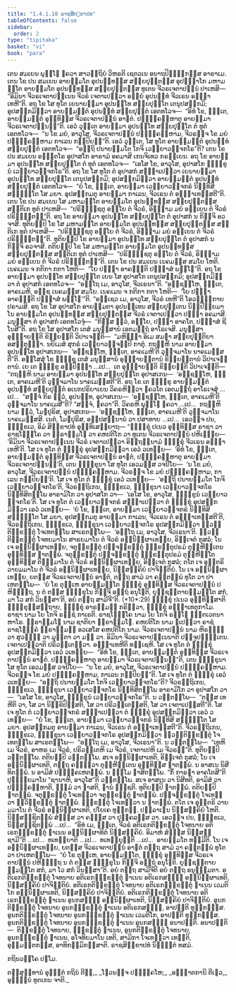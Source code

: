 ```yaml
---
title: "1.4.1.10 ຣາຊສິກ຺ຂາປທ"
tableOfContents: false
sidebar:
  order: 2
type: "tipitaka"
basket: "vi"
book: "para"
---
```



<DynamicBreadcrumb />

<Division number="537" book="para">

<Paragraph number="2070" book="para">
ເຕນ ສມເຍນ ພຸທ຺ໂຘ ຠຄວາ ສາວຕ຺ຖິຍໍ ວິຫຣຕິ ເຊຕວເນ ອນາຖປິຓ຺ຑິກສ຺ສ ອາຣາເມ. ເຕນ ໂຂ ປນ ສມເຍນ ອາຍສ຺ມໂຕ ອຸປນນ຺ທສ຺ສ ສກ຺ຍປຸຕ຺ຕສ຺ສ ອຸປຏ຺ຐາໂກ ມຫາມຕ຺ໂຕ ອາຍສ຺ມໂຕ ອຸປນນ຺ທສ຺ສ ສກ຺ຍປຸຕ຺ຕສ຺ສ ທູເຕນ ຈີວຣເຈຕາປນ຺ນໍ ປາເຫສິ—  “ອິມິນາ ຈີວຣເຈຕາປນ຺ເນນ ຈີວຣໍ ເຈຕາເປຕ຺ວາ ອຍ຺ຍໍ ອຸປນນ຺ທໍ ຈີວເຣນ ອຈ຺ຉາເທຫີ”ຕິ. ອຖ ໂຂ ໂສ ທູໂຕ ເຍນາຍສ຺ມາ ອຸປນນ຺ໂທ ສກ຺ຍປຸຕ຺ໂຕ ເຕນຸປສງ຺ກມິ; ອຸປສງ຺ກມິຕ຺ວາ ອາຍສ຺ມນ຺ຕໍ ອຸປນນ຺ທໍ ສກ຺ຍປຸຕ຺ຕໍ ເອຕທໂວຈ—  “ອິທໍ ໂຂ, ຠນ຺ເຕ, ອາຍສ຺ມນ຺ຕໍ ອຸທ຺ທິສ຺ສ ຈີວຣເຈຕາປນ຺ນໍ ອາຠຕໍ. ປຏິຄ຺ຄຓ຺ຫາຕຸ ອາຍສ຺ມາ ຈີວຣເຈຕາປນ຺ນນ຺”ຕິ. ເອວໍ ວຸຕ຺ເຕ ອາຍສ຺ມາ ອຸປນນ຺ໂທ ສກ຺ຍປຸຕ຺ໂຕ ຕໍ ທູຕໍ ເອຕທໂວຈ—  “ນ ໂຂ ມຍໍ, ອາວຸໂສ, ຈີວຣເຈຕາປນ຺ນໍ ປຏິຄ຺ຄຓ຺ຫາມ, ຈີວຣຎ຺ຈ ໂຂ ມຍໍ ປຏິຄ຺ຄຓ຺ຫາມ ກາເລນ ກປ຺ປິຍນ຺”ຕິ. ເອວໍ ວຸຕ຺ເຕ, ໂສ ທູໂຕ ອາຍສ຺ມນ຺ຕໍ ອຸປນນ຺ທໍ ສກ຺ຍປຸຕ຺ຕໍ ເອຕທໂວຈ—  “ອຕ຺ຖິ ປນາຍສ຺ມໂຕ ໂກຈິ ເວຍ຺ຍາວຈ຺ຈກໂຣ”ຕິ? ເຕນ ໂຂ ປນ ສມເຍນ ອຎ຺ຎຕໂຣ ອຸປາສໂກ ອາຣາມໍ ອຄມາສິ ເກນຈິເທວ ກຣຓີເຍນ. ອຖ ໂຂ ອາຍສ຺ມາ ອຸປນນ຺ໂທ ສກ຺ຍປຸຕ຺ໂຕ ຕໍ ທູຕໍ ເອຕທໂວຈ—  “ເອໂສ ໂຂ, ອາວຸໂສ, ອຸປາສໂກ ຠິກ຺ຂູນໍ ເວຍ຺ຍາວຈ຺ຈກໂຣ”ຕິ. ອຖ ໂຂ ໂສ ທູໂຕ ຕໍ ອຸປາສກໍ ສຎ຺ຎາເປຕ຺ວາ ເຍນາຍສ຺ມາ ອຸປນນ຺ໂທ ສກ຺ຍປຸຕ຺ໂຕ ເຕນຸປສງ຺ກມິ; ອຸປສງ຺ກມິຕ຺ວາ ອາຍສ຺ມນ຺ຕໍ ອຸປນນ຺ທໍ ສກ຺ຍປຸຕ຺ຕໍ ເອຕທໂວຈ—  “ຍໍ ໂຂ, ຠນ຺ເຕ, ອາຍສ຺ມາ ເວຍ຺ຍາວຈ຺ຈກຣໍ ນິທ຺ທິສິ ສຎ຺ຎຕ຺ໂຕ ໂສ ມຍາ. ອຸປສງ຺ກມຕຸ ອາຍສ຺ມາ ກາເລນ, ຈີວເຣນ ຕໍ ອຈ຺ຉາເທສ຺ສຕີ”ຕິ.
</Paragraph>

<Paragraph number="2071" book="para">
ເຕນ ໂຂ ປນ ສມເຍນ ໂສ ມຫາມຕ຺ໂຕ ອາຍສ຺ມໂຕ ອຸປນນ຺ທສ຺ສ ສກ຺ຍປຸຕ຺ຕສ຺ສ ສນ຺ຕິເກ ທູຕໍ ປາເຫສິ—  “ປຣິຠຸຎ຺ຊຕຸ ອຍ຺ໂຍ ຕໍ ຈີວຣໍ, ອິຈ຺ຉາມ ມຍໍ ອຍ຺ເຍນ ຕໍ ຈີວຣໍ ປຣິຠຸຕ຺ຕນ຺”ຕິ. ອຖ ໂຂ ອາຍສ຺ມາ ອຸປນນ຺ໂທ ສກ຺ຍປຸຕ຺ໂຕ ຕໍ ອຸປາສກໍ ນ ກິຎ຺ຈິ ອວຈາສິ. ທຸຕິຍມ຺ປິ ໂຂ ໂສ ມຫາມຕ຺ໂຕ ອາຍສ຺ມໂຕ ອຸປນນ຺ທສ຺ສ ສກ຺ຍປຸຕ຺ຕສ຺ສ ສນ຺ຕິເກ ທູຕໍ ປາເຫສິ—  “ປຣິຠຸຎ຺ຊຕຸ ອຍ຺ໂຍ ຕໍ ຈີວຣໍ, ອິຈ຺ຉາມ ມຍໍ ອຍ຺ເຍນ ຕໍ ຈີວຣໍ ປຣິຠຸຕ຺ຕນ຺”ຕິ. ທຸຕິຍມ຺ປິ ໂຂ ອາຍສ຺ມາ ອຸປນນ຺ໂທ ສກ຺ຍປຸຕ຺ໂຕ ຕໍ ອຸປາສກໍ ນ ກິຎ຺ຈິ ອວຈາສິ. ຕຕິຍມ຺ປິ ໂຂ ໂສ ມຫາມຕ຺ໂຕ ອາຍສ຺ມໂຕ ອຸປນນ຺ທສ຺ສ ສກ຺ຍປຸຕ຺ຕສ຺ສ ສນ຺ຕິເກ ທູຕໍ ປາເຫສິ—  “ປຣິຠຸຎ຺ຊຕຸ ອຍ຺ໂຍ ຕໍ ຈີວຣໍ, ອິຈ຺ຉາມ ມຍໍ ອຍ຺ເຍນ ຕໍ ຈີວຣໍ ປຣິຠຸຕ຺ຕນ຺”ຕິ.
</Paragraph>

<Paragraph number="2072" book="para">
ເຕນ ໂຂ ປນ ສມເຍນ ເນຄມສ຺ສ ສມໂຍ ໂຫຕິ. ເນຄເມນ ຈ ກຕິກາ ກຕາ ໂຫຕິ—  “ໂຍ ປຈ຺ຉາ ອາຄຈ຺ຉຕິ ປຎ຺ຎາສໍ ພທ຺ໂຘ”ຕິ. ອຖ ໂຂ ອາຍສ຺ມາ ອຸປນນ຺ໂທ ສກ຺ຍປຸຕ຺ໂຕ ເຍນ ໂສ ອຸປາສໂກ ເຕນຸປສງ຺ກມິ; ອຸປສງ຺ກມິຕ຺ວາ ຕໍ ອຸປາສກໍ ເອຕທໂວຈ—  “ອຕ຺ໂຖ ເມ, ອາວຸໂສ, ຈີວເຣນາ”ຕິ. “ອຊ຺ຊຓ຺ໂຫ, ຠນ຺ເຕ, ອາຄເມຫິ, ອຊ຺ຊ ເນຄມສ຺ສ ສມໂຍ. ເນຄເມນ ຈ ກຕິກາ ກຕາ ໂຫຕິ—  ‘ໂຍ ປຈ຺ຉາ ອາຄຈ຺ຉຕິ ປຎ຺ຎາສໍ ພທ຺ໂຘ’”ຕິ. “ອຊ຺ເຊວ ເມ, ອາວຸໂສ, ຈີວຣໍ ເທຫີ”ຕິ ໂອວຏ຺ຏິກາຍ ປຣາມສິ. ອຖ ໂຂ ໂສ ອຸປາສໂກ ອາຍສ຺ມຕາ ອຸປນນ຺ເທນ ສກ຺ຍປຸຕ຺ເຕນ ນິປ຺ປີຬິຍມາໂນ ອາຍສ຺ມໂຕ ອຸປນນ຺ທສ຺ສ ສກ຺ຍປຸຕ຺ຕສ຺ສ ຈີວຣໍ ເຈຕາເປຕ຺ວາ ປຈ຺ຉາ ອຄມາສິ. ມນຸສ຺ສາ ຕໍ ອຸປາສກໍ ເອຕທໂວຈຸໍ—  “ກິສ຺ສ ຕ຺ວໍ, ອຍ຺ໂຍ, ປຈ຺ຉາ ອາຄໂຕ, ປຎ຺ຎາສໍ ຊີໂນສີ”ຕິ.
</Paragraph>

<Paragraph number="2073" book="para">
ອຖ ໂຂ ໂສ ອຸປາສໂກ ເຕສໍ ມນຸສ຺ສານໍ ເອຕມຕ຺ຖໍ ອາໂຣເຈສິ. ມນຸສ຺ສາ ອຸຊ຺ຌາຍນ຺ຕິ ຂິຍ຺ຍນ຺ຕິ ວິປາເຈນ຺ຕິ—  “ມຫິຈ຺ຉາ ອິເມ ສມຓາ ສກ຺ຍປຸຕ຺ຕິຍາ ອສນ຺ຕຸຏ຺ຐາ. ນຍິເມສໍ ສຸກຣໍ ເວຍ຺ຍາວຈ຺ຈມ຺ປິ ກາຕຸໍ. ກຖຎ຺ຫິ ນາມ ອາຍສ຺ມາ ອຸປນນ຺ໂທ ອຸປາສເກນ—  ‘ອຊ຺ຊຓ຺ໂຫ, ຠນ຺ເຕ, ອາຄເມຫີ’ຕິ ວຸຈ຺ຈມາໂນ ນາຄເມສ຺ສຕີ”ຕິ.
</Paragraph>

<Paragraph number="2074" book="para">
ອສ຺ໂສສຸໍ ໂຂ ຠິກ຺ຂູ ເຕສໍ ມນຸສ຺ສານໍ ອຸຊ຺ຌາຍນ຺ຕານໍ ຂິຍ຺ຍນ຺ຕານໍ ວິປາເຈນ຺ຕານໍ. ເຍ ເຕ ຠິກ຺ຂູ ອປ຺ປິຈ຺ຉາ …ເປ…  ເຕ ອຸຊ຺ຌາຍນ຺ຕິ ຂິຍ຺ຍນ຺ຕິ ວິປາເຈນ຺ຕິ—  “ກຖຎ຺ຫິ ນາມ ອາຍສ຺ມາ ອຸປນນ຺ໂທ ສກ຺ຍປຸຕ຺ໂຕ ອຸປາສເກນ—  ‘ອຊ຺ຊຓ຺ໂຫ, ຠນ຺ເຕ, ອາຄເມຫີ’ຕິ ວຸຈ຺ຈມາໂນ ນາຄເມສ຺ສຕີ”ຕິ.
</Paragraph>

<Paragraph number="2075" book="para">
ອຖ ໂຂ ເຕ ຠິກ຺ຂູ ອາຍສ຺ມນ຺ຕໍ ອຸປນນ຺ທໍ ສກ຺ຍປຸຕ຺ຕໍ ອເນກປຣິຍາເຍນ ວິຄຣຫິຕ຺ວາ ຠຄວໂຕ ເອຕມຕ຺ຖໍ ອາໂຣເຈສຸໍ …ເປ…  “ສຈ຺ຈໍ ກິຣ ຕ຺ວໍ, ອຸປນນ຺ທ, ອຸປາສເກນ—  ‘ອຊ຺ຊຓ຺ໂຫ, ຠນ຺ເຕ, ອາຄເມຫີ’ຕິ ວຸຈ຺ຈມາໂນ ນາຄເມສີ”ຕິ? “ສຈ຺ຈໍ, ຠຄວາ”ຕິ. ວິຄຣຫິ ພຸທ຺ໂຘ ຠຄວາ …ເປ…  ກຖຎ຺ຫິ ນາມ ຕ຺ວໍ, ໂມຆປຸຣິສ, ອຸປາສເກນ—  ‘ອຊ຺ຊຓ຺ໂຫ, ຠນ຺ເຕ, ອາຄເມຫີ’ຕິ ວຸຈ຺ຈມາໂນ ນາຄເມສ຺ສສິ. ເນຕໍ, ໂມຆປຸຣິສ, ອປ຺ປສນ຺ນານໍ ວາ ປສາທາຍ …ເປ…  ເອວຎ຺ຈ ປນ, ຠິກ຺ຂເວ, ອິມໍ ສິກ຺ຂາປທໍ ອຸທ຺ທິເສຍ຺ຍາຖ—
</Paragraph>

</Division>
<Division number="538" book="para">

<Paragraph number="2076" book="para">
<Emphasis>“ຠິກ຺ຂຸໍ ປເນວ ອຸທ຺ທິສ຺ສ ຣາຊາ ວາ ຣາຊໂຠຄ຺ໂຄ ວາ ພ຺ຣາຫ຺ມໂຓ ວາ ຄຫປຕິໂກ ວາ ທູເຕນ ຈີວຣເຈຕາປນ຺ນໍ ປຫິເຓຍ຺ຍ—  ‘ອິມິນາ ຈີວຣເຈຕາປນ຺ເນນ ຈີວຣໍ ເຈຕາເປຕ຺ວາ ອິຕ຺ຖນ຺ນາມໍ ຠິກ຺ຂຸໍ ຈີວເຣນ ອຈ຺ຉາເທຫີ’ຕິ. ໂສ ເຈ ທູໂຕ ຕໍ ຠິກ຺ຂຸໍ ອຸປສງ຺ກມິຕ຺ວາ ເອວໍ ວເທຍ຺ຍ—  ‘ອິທໍ ໂຂ, ຠນ຺ເຕ, ອາຍສ຺ມນ຺ຕໍ ອຸທ຺ທິສ຺ສ ຈີວຣເຈຕາປນ຺ນໍ ອາຠຕໍ, ປຏິຄ຺ຄຓ຺ຫາຕຸ ອາຍສ຺ມາ ຈີວຣເຈຕາປນ຺ນນ຺’ຕິ, ເຕນ ຠິກ຺ຂຸນາ ໂສ ທູໂຕ ເອວມສ຺ສ ວຈນີໂຍ—  ‘ນ ໂຂ ມຍໍ, ອາວຸໂສ, ຈີວຣເຈຕາປນ຺ນໍ ປຏິຄ຺ຄຓ຺ຫາມ. ຈີວຣຎ຺ຈ ໂຂ ມຍໍ ປຏິຄ຺ຄຓ຺ຫາມ, ກາເລນ ກປ຺ປິຍນ຺’ຕິ. ໂສ ເຈ ທູໂຕ ຕໍ ຠິກ຺ຂຸໍ ເອວໍ ວເທຍ຺ຍ—  ‘ອຕ຺ຖິ ປນາຍສ຺ມໂຕ ໂກຈິ ເວຍ຺ຍາວຈ຺ຈກໂຣ’ຕິ, ຈີວຣຕ຺ຖິເກນ, ຠິກ຺ຂເວ, ຠິກ຺ຂຸນາ ເວຍ຺ຍາວຈ຺ຈກໂຣ ນິທ຺ທິສິຕພ຺ໂພ ອາຣາມິໂກ ວາ ອຸປາສໂກ ວາ—  ‘ເອໂສ ໂຂ, ອາວຸໂສ, ຠິກ຺ຂູນໍ ເວຍ຺ຍາວຈ຺ຈກໂຣ’ຕິ. ໂສ ເຈ ທູໂຕ ຕໍ ເວຍ຺ຍາວຈ຺ຈກຣໍ ສຎ຺ຎາເປຕ຺ວາ ຕໍ ຠິກ຺ຂຸໍ ອຸປສງ຺ກມິຕ຺ວາ ເອວໍ ວເທຍ຺ຍ—  ‘ຍໍ ໂຂ, ຠນ຺ເຕ, ອາຍສ຺ມາ ເວຍ຺ຍາວຈ຺ຈກຣໍ ນິທ຺ທິສິ ສຎ຺ຎຕ຺ໂຕ ໂສ ມຍາ, ອຸປສງ຺ກມຕຸ ອາຍສ຺ມາ ກາເລນ, ຈີວເຣນ ຕໍ ອຈ຺ຉາເທສ຺ສຕີ’ຕິ, ຈີວຣຕ຺ຖິເກນ, ຠິກ຺ຂເວ, ຠິກ຺ຂຸນາ ເວຍ຺ຍາວຈ຺ຈກໂຣ ອຸປສງ຺ກມິຕ຺ວາ ທ຺ວຕ຺ຕິກ຺ຂຕ຺ຕຸໍ ໂຈເທຕພ຺ໂພ ສາເຣຕພ຺ໂພ—  ‘ອຕ຺ໂຖ ເມ, ອາວຸໂສ, ຈີວເຣນາ’ຕິ. ທ຺ວຕ຺ຕິກ຺ຂຕ຺ຕຸໍ ໂຈທຍມາໂນ ສາຣຍມາໂນ ຕໍ ຈີວຣໍ ອຠິນິປ຺ຜາເທຍ຺ຍ, ອິຈ຺ເຈຕໍ ກຸສລໍ; ໂນ ເຈ ອຠິນິປ຺ຜາເທຍ຺ຍ, ຈຕຸກ຺ຂຕ຺ຕຸໍ ປຎ຺ຈກ຺ຂຕ຺ຕຸໍ ຉກ຺ຂຕ຺ຕຸປຣມໍ ຕຸຓ຺ຫີຠູເຕນ ອຸທ຺ທິສ຺ສ ຐາຕພ຺ພໍ. ຈຕຸກ຺ຂຕ຺ຕຸໍ ປຎ຺ຈກ຺ຂຕ຺ຕຸໍ ຉກ຺ຂຕ຺ຕຸປຣມໍ ຕຸຓ຺ຫີຠູໂຕ ອຸທ຺ທິສ຺ສ ຕິຏ຺ຐມາໂນ ຕໍ ຈີວຣໍ ອຠິນິປ຺ຜາເທຍ຺ຍ, ອິຈ຺ເຈຕໍ ກຸສລໍ; ຕໂຕ ເຈ ອຸຕ຺ຕຣິ ວາຍມມາໂນ ຕໍ ຈີວຣໍ ອຠິນິປ຺ຜາເທຍ຺ຍ, ນິສ຺ສຄ຺ຄິຍໍ ປາຈິຕ຺ຕິຍໍ. ໂນ ເຈ ອຠິນິປ຺ຜາເທຍ຺ຍ, ຍຕສ຺ສ ຈີວຣເຈຕາປນ຺ນໍ ອາຠຕໍ, ຕຕ຺ຖ ສາມໍ ວາ ຄນ຺ຕພ຺ພໍ ທູໂຕ ວາ ປາເຫຕພ຺ໂພ—  ‘ຍໍ ໂຂ ຕຸມ຺ເຫ ອາຍສ຺ມນ຺ໂຕ ຠິກ຺ຂຸໍ ອຸທ຺ທິສ຺ສ ຈີວຣເຈຕາປນ຺ນໍ ປຫິຓິຕ຺ຖ, ນ ຕໍ ຕສ຺ສ ຠິກ຺ຂຸໂນ ກິຎ຺ຈິ ອຕ຺ຖໍ ອນຸໂຠຕິ, ຍຸຎ຺ຊນ຺ຕາຍສ຺ມນ຺ໂຕ ສກໍ, ມາ ໂວ ສກໍ ວິນສ຺ສາ’ຕິ, ອຍໍ ຕຕ຺ຖ ສາມີຈີ”</Emphasis>ຕິ. (*10*:<Emphasis>29</Emphasis>)
</Paragraph>

</Division>
<Division number="539" book="para">

<Paragraph number="2077" book="para">
<Emphasis>ຠິກ຺ຂຸໍ ປເນວ ອຸທ຺ທິສ຺ສາ</Emphasis>ຕິ ຠິກ຺ຂຸສ຺ສຕ຺ຖາຍ, ຠິກ຺ຂຸໍ ອາຣມ຺ມຓໍ ກຣິຕ຺ວາ, ຠິກ຺ຂຸໍ ອຈ຺ຉາເທຕຸກາໂມ.
</Paragraph>

<Paragraph number="2078" book="para">
<Emphasis>ຣາຊາ</Emphasis> ນາມ ໂຍ ໂກຈິ ຣຊ຺ຊໍ ກາເຣຕິ.
</Paragraph>

<Paragraph number="2079" book="para">
<Emphasis>ຣາຊໂຠຄ຺ໂຄ</Emphasis> ນາມ ໂຍ ໂກຈິ ຣຎ຺ໂຎ ຠຕ຺ຕເວຕນາຫາໂຣ.
</Paragraph>

<Paragraph number="2080" book="para">
<Emphasis>ພ຺ຣາຫ຺ມໂຓ</Emphasis> ນາມ ຊາຕິຍາ ພ຺ຣາຫ຺ມໂຓ.
</Paragraph>

<Paragraph number="2081" book="para">
<Emphasis>ຄຫປຕິໂກ</Emphasis> ນາມ ຐເປຕ຺ວາ ຣາຊໍ ຣາຊໂຠຄ຺ຄໍ ພ຺ຣາຫ຺ມຓໍ ອວເສໂສ ຄຫປຕິໂກ ນາມ.
</Paragraph>

<Paragraph number="2082" book="para">
<Emphasis>ຈີວຣເຈຕາປນ຺ນໍ</Emphasis> ນາມ ຫິຣຎ຺ຎໍ ວາ ສຸວຓ຺ຓໍ ວາ ມຸຕ຺ຕາ ວາ ມຓິ ວາ.
</Paragraph>

<Paragraph number="2083" book="para">
<Emphasis>ອິມິນາ ຈີວຣເຈຕາປນ຺ເນນາ</Emphasis>ຕິ ປຈ຺ຈຸປຏ຺ຐິເຕນ.
</Paragraph>

<Paragraph number="2084" book="para">
<Emphasis>ເຈຕາເປຕ຺ວາ</Emphasis>ຕິ ປຣິວຕ຺ເຕຕ຺ວາ.
</Paragraph>

<Paragraph number="2085" book="para">
<Emphasis>ອຈ຺ຉາເທຫີ</Emphasis>ຕິ ທຊ຺ເຊຫິ.
</Paragraph>

<Paragraph number="2086" book="para">
ໂສ ເຈ ທູໂຕ ຕໍ ຠິກ຺ຂຸໍ ອຸປສງ຺ກມິຕ຺ວາ ເອວໍ ວເທຍ຺ຍ—  “ອິທໍ ໂຂ, ຠນ຺ເຕ, ອາຍສ຺ມນ຺ຕໍ ອຸທ຺ທິສ຺ສ ຈີວຣເຈຕາປນ຺ນໍ ອາຠຕໍ. ປຏິຄ຺ຄຓ຺ຫາຕຸ ອາຍສ຺ມາ ຈີວຣເຈຕາປນ຺ນນ຺”ຕິ, ເຕນ ຠິກ຺ຂຸນາ ໂສ ທູໂຕ ເອວມສ຺ສ ວຈນີໂຍ—  “ນ ໂຂ ມຍໍ, ອາວຸໂສ, ຈີວຣເຈຕາປນ຺ນໍ ປຏິຄ຺ຄຓ຺ຫາມ. ຈີວຣຎ຺ຈ ໂຂ ມຍໍ ປຏິຄ຺ຄຓ຺ຫາມ, ກາເລນ ກປ຺ປິຍນ຺”ຕິ. ໂສ ເຈ ທູໂຕ ຕໍ ຠິກ຺ຂຸໍ ເອວໍ ວເທຍ຺ຍ—  “ອຕ຺ຖິ ປນາຍສ຺ມໂຕ ໂກຈິ ເວຍ຺ຍາວຈ຺ຈກໂຣ”ຕິ? ຈີວຣຕ຺ຖິເກນ, ຠິກ຺ຂເວ, ຠິກ຺ຂຸນາ ເວຍ຺ຍາວຈ຺ຈກໂຣ ນິທ຺ທິສິຕພ຺ໂພ ອາຣາມິໂກ ວາ ອຸປາສໂກ ວາ—  “ເອໂສ ໂຂ, ອາວຸໂສ, ຠິກ຺ຂູນໍ ເວຍ຺ຍາວຈ຺ຈກໂຣ”ຕິ. ນ ວຕ຺ຕພ຺ໂພ—  “ຕສ຺ສ ເທຫີຕິ ວາ, ໂສ ວາ ນິກ຺ຂິປິສ຺ສຕິ, ໂສ ວາ ປຣິວຕ຺ເຕສ຺ສຕິ, ໂສ ວາ ເຈຕາເປສ຺ສຕີ”ຕິ.
</Paragraph>

<Paragraph number="2087" book="para">
ໂສ ເຈ ທູໂຕ ຕໍ ເວຍ຺ຍາວຈ຺ຈກຣໍ ສຎ຺ຎາເປຕ຺ວາ ຕໍ ຠິກ຺ຂຸໍ ອຸປສງ຺ກມິຕ຺ວາ ເອວໍ ວເທຍ຺ຍ—  “ຍໍ ໂຂ, ຠນ຺ເຕ, ອາຍສ຺ມາ ເວຍ຺ຍາວຈ຺ຈກຣໍ ນິທ຺ທິສິ ສຎ຺ຎຕ຺ໂຕ ໂສ ມຍາ. ອຸປສງ຺ກມຕຸ ອາຍສ຺ມາ ກາເລນ, ຈີວເຣນ ຕໍ ອຈ຺ຉາເທສ຺ສຕີ”ຕິ. ຈີວຣຕ຺ຖິເກນ, ຠິກ຺ຂເວ, ຠິກ຺ຂຸນາ ເວຍ຺ຍາວຈ຺ຈກໂຣ ອຸປສງ຺ກມິຕ຺ວາ ທ຺ວຕ຺ຕິກ຺ຂຕ຺ຕຸໍ ໂຈເທຕພ຺ໂພ ສາເຣຕພ຺ໂພ—  “ອຕ຺ໂຖ ເມ, ອາວຸໂສ, ຈີວເຣນາ”ຕິ. ນ ວຕ຺ຕພ຺ໂພ—  “ເທຫິ ເມ ຈີວຣໍ, ອາຫຣ ເມ ຈີວຣໍ, ປຣິວຕ຺ເຕຫິ ເມ ຈີວຣໍ, ເຈຕາເປຫິ ເມ ຈີວຣນ຺”ຕິ.
</Paragraph>

<Paragraph number="2088" book="para">
ທຸຕິຍມ຺ປິ ວຕ຺ຕພ຺ໂພ. ຕຕິຍມ຺ປິ ວຕ຺ຕພ຺ໂພ. ສເຈ ອຠິນິປ຺ຜາເທຕິ, ອິຈ຺ເຈຕໍ ກຸສລໍ; ໂນ ເຈ ອຠິນິປ຺ຜາເທຕິ, ຕຕ຺ຖ ຄນ຺ຕ຺ວາ ຕຸຓ຺ຫີຠູເຕນ ອຸທ຺ທິສ຺ສ ຐາຕພ຺ພໍ. ນ ອາສເນ ນິສີທິຕພ຺ພໍ. ນ ອາມິສໍ ປຏິຄ຺ຄເຫຕພ຺ພໍ. ນ ຘມ຺ໂມ ຠາສິຕພ຺ໂພ. “ກິໍ ກາຣຓາ ອາຄໂຕສີ”ຕິ ປຸຈ຺ຉິຍມາໂນ “ຊານາຫິ, ອາວຸໂສ”ຕິ ວຕ຺ຕພ຺ໂພ. ສເຈ ອາສເນ ວາ ນິສີທຕິ, ອາມິສໍ ວາ ປຏິຄ຺ຄຓ຺ຫາຕິ, ຘມ຺ມໍ ວາ ຠາສຕິ, ຐານໍ ຠຎ຺ຊຕິ.
</Paragraph>

<Paragraph number="2089" book="para">
ທຸຕິຍມ຺ປິ ຐາຕພ຺ພໍ. ຕຕິຍມ຺ປິ ຐາຕພ຺ພໍ. ຈຕຸກ຺ຂຕ຺ຕຸໍ ໂຈເທຕ຺ວາ ຈຕຸກ຺ຂຕ຺ຕຸໍ ຐາຕພ຺ພໍ. ປຎ຺ຈກ຺ຂຕ຺ຕຸໍ ໂຈເທຕ຺ວາ ທ຺ວິກ຺ຂຕ຺ຕຸໍ ຐາຕພ຺ພໍ. ຉກ຺ຂຕ຺ຕຸໍ ໂຈເທຕ຺ວາ ນ ຐາຕພ຺ພໍ. ຕໂຕ ເຈ ອຸຕ຺ຕຣິ ວາຍມມາໂນ ຕໍ ຈີວຣໍ ອຠິນິປ຺ຜາເທຕິ, ປໂຍເຄ ທຸກ຺ກຏໍ. ປຏິລາເຠນ ນິສ຺ສຄ຺ຄິຍໍ ໂຫຕິ. ນິສ຺ສຊ຺ຊິຕພ຺ພໍ ສໍຆສ຺ສ ວາ ຄຓສ຺ສ ວາ ປຸຄ຺ຄລສ຺ສ ວາ. ເອວຎ຺ຈ ປນ, ຠິກ຺ຂເວ, ນິສ຺ສຊ຺ຊິຕພ຺ພໍ …ເປ…  “ອິທໍ ເມ, ຠນ຺ເຕ, ຈີວຣໍ ອຕິເຣກຕິກ຺ຂຕ຺ຕຸໍ ໂຈທນາຍ ອຕິເຣກຉກ຺ຂຕ຺ຕຸໍ ຐາເນນ ອຠິນິປ຺ຜາທິຕໍ ນິສ຺ສຄ຺ຄິຍໍ. ອິມາຫໍ ສໍຆສ຺ສ ນິສ຺ສຊ຺ຊາມີ”ຕິ …ເປ…  ທເທຍ຺ຍາຕິ …ເປ…  ທເທຍ຺ຍຸນ຺ຕິ …ເປ…  ອາຍສ຺ມໂຕ ທມ຺ມີຕິ.
</Paragraph>

<Paragraph number="2090" book="para">
ໂນ ເຈ ອຠິນິປ຺ຜາເທຍ຺ຍ, ຍຕສ຺ສ ຈີວຣເຈຕາປນ຺ນໍ ອາຠຕໍ ຕຕ຺ຖ ສາມໍ ວາ ຄນ຺ຕພ຺ພໍ ທູໂຕ ວາ ປາເຫຕພ຺ໂພ—  “ຍໍ ໂຂ ຕຸມ຺ເຫ, ອາຍສ຺ມນ຺ໂຕ, ຠິກ຺ຂຸໍ ອຸທ຺ທິສ຺ສ ຈີວຣເຈຕາປນ຺ນໍ ປຫິຓິຕ຺ຖ ນ ຕໍ ຕສ຺ສ ຠິກ຺ຂຸໂນ ກິຎ຺ຈິ ອຕ຺ຖໍ ອນຸໂຠຕິ. ຍຸຎ຺ຊນ຺ຕາຍສ຺ມນ຺ໂຕ ສກໍ, ມາ ໂວ ສກໍ ວິນສ຺ສາ”ຕິ.
</Paragraph>

<Paragraph number="2091" book="para">
<Emphasis>ອຍໍ ຕຕ຺ຖ ສາມີຈີ</Emphasis>ຕິ ອຍໍ ຕຕ຺ຖ ອນຸຘມ຺ມຕາ.
</Paragraph>

</Division>
<Division number="540" book="para">

<Paragraph number="2092" book="para">
ອຕິເຣກຕິກ຺ຂຕ຺ຕຸໍ ໂຈທນາຍ ອຕິເຣກຉກ຺ຂຕ຺ຕຸໍ ຐາເນນ ອຕິເຣກສຎ຺ຎີ ອຠິນິປ຺ຜາເທຕິ, ນິສ຺ສຄ຺ຄິຍໍ ປາຈິຕ຺ຕິຍໍ. ອຕິເຣກຕິກ຺ຂຕ຺ຕຸໍ ໂຈທນາຍ ອຕິເຣກຉກ຺ຂຕ຺ຕຸໍ ຐາເນນ ເວມຕິໂກ ອຠິນິປ຺ຜາເທຕິ, ນິສ຺ສຄ຺ຄິຍໍ ປາຈິຕ຺ຕິຍໍ. ອຕິເຣກຕິກ຺ຂຕ຺ຕຸໍ ໂຈທນາຍ ອຕິເຣກຉກ຺ຂຕ຺ຕຸໍ ຐາເນນ ອູນກສຎ຺ຎີ ອຠິນິປ຺ຜາເທຕິ, ນິສ຺ສຄ຺ຄິຍໍ ປາຈິຕ຺ຕິຍໍ.
</Paragraph>

<Paragraph number="2093" book="para">
ອູນກຕິກ຺ຂຕ຺ຕຸໍ ໂຈທນາຍ ອູນກຉກ຺ຂຕ຺ຕຸໍ ຐາເນນ ອຕິເຣກສຎ຺ຎີ, ອາປຕ຺ຕິ ທຸກ຺ກຏສ຺ສ. ອູນກຕິກ຺ຂຕ຺ຕຸໍ ໂຈທນາຍ ອູນກຉກ຺ຂຕ຺ຕຸໍ ຐາເນນ ເວມຕິໂກ, ອາປຕ຺ຕິ ທຸກ຺ກຏສ຺ສ. ອູນກຕິກ຺ຂຕ຺ຕຸໍ ໂຈທນາຍ ອູນກຉກ຺ຂຕ຺ຕຸໍ ຐາເນນ ອູນກສຎ຺ຎີ ອນາປຕ຺ຕິ.
</Paragraph>

</Division>
<Division number="541" book="para">

<Paragraph number="2094" book="para">
ອນາປຕ຺ຕິ—  ຕິກ຺ຂຕ຺ຕຸໍ ໂຈທນາຍ, ຉກ຺ຂຕ຺ຕຸໍ ຐາເນນ, ອູນກຕິກ຺ຂຕ຺ຕຸໍ ໂຈທນາຍ, ອູນກຉກ຺ຂຕ຺ຕຸໍ ຐາເນນ, ອໂຈທິຍມາໂນ ເທຕິ, ສາມິກາ ໂຈເທຕ຺ວາ ເທນ຺ຕິ, ອຸມ຺ມຕ຺ຕກສ຺ສ, ອາທິກມ຺ມິກສ຺ສາຕິ.

</Paragraph>
</Division>

<Paragraph number="2095" type="center" book="para">
ຣາຊສິກ຺ຂາປທໍ ນິຏ຺ຐິຕໍ ທສມໍ.

  
ກຖິນວຄ຺ໂຄ ປຐໂມ.



</Paragraph>

<Paragraph number="2096" type="center" book="para">
ຕສ຺ສຸທ຺ທານໍ


</Paragraph>

<Paragraph number="2097" book="para">
ອຸພ຺ຠຕໍ ກຖິນໍ ຕີຓິ,_  
_ໂຘວນຎ຺ຈ ປຏິຄ຺ຄໂຫ;_  
_ອຎ຺ຎາຕການິ ຕີເຓວ,_  
ອຸຠິນ຺ນໍ ທູຕເກນ ຈາຕິ._
</Paragraph>
